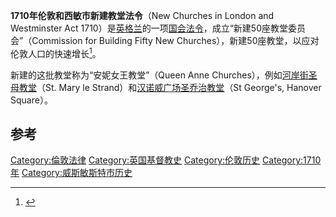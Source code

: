 '''1710年伦敦和西敏市新建教堂法令'''（New Churches in London and Westminster Act 1710）是[[英格兰|英格兰]]的一项[[英國國會法令|国会法令]]，成立“新建50座教堂委员会”（Commission for Building Fifty New Churches），新建50座教堂，以应对伦敦人口的快速增长<ref>{{cite journal|title=New Churches in London and Westminster Act 1710 (9 Anne cap 17)}}</ref>。

新建的这批教堂称为“安妮女王教堂”（Queen Anne Churches），例如[[河岸街圣母教堂|河岸街圣母教堂]]（St. Mary le Strand）和[[汉诺威广场圣乔治教堂|汉诺威广场圣乔治教堂]]（St George's, Hanover Square）。

==参考==
{{reflist}}
[[Category:倫敦法律|Category:倫敦法律]]
[[Category:英国基督教史|Category:英国基督教史]]
[[Category:伦敦历史|Category:伦敦历史]]
[[Category:1710年|Category:1710年]]
[[Category:威斯敏斯特市历史|Category:威斯敏斯特市历史]]